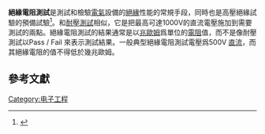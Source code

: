 {{Expert-subject|time=20108-10-09|subject=电子学|subject2=物理}}
'''絕緣電阻測試'''是測試和檢驗[[電氣|電氣]]設備的[[絕緣|絕緣]]性能的常規手段，同時也是高壓絕緣試驗的預備試驗<ref>{{Cite web |url=http://www.autooo.net/utf8-classid123-id37035.html |title=《利用F1508進行絕緣電阻測試》, 自動化在線Autooo.net |access-date=2010-10-08 |archive-url=https://web.archive.org/web/20160304210157/http://www.autooo.net/utf8-classid123-id37035.html |archive-date=2016-03-04 |dead-url=yes }}</ref>。和[[耐壓測試|耐壓測試]]相似，它是把最高可達1000V的直流電壓施加到需要測試的兩點。絕緣電阻測試的結果通常是以[[兆|兆]][[歐姆|歐姆]]爲單位的[[電阻|電阻]]值，而不是像耐壓測試以Pass / Fail 來表示測試結果。一般典型絕緣電阻測試電壓爲500V [[直流|直流]]，而其絕緣電阻的值不得低於幾兆歐姆。

==參考文獻==
<div class="references-small">
<references></references>
</div>

[[Category:电子工程|Category:电子工程]]